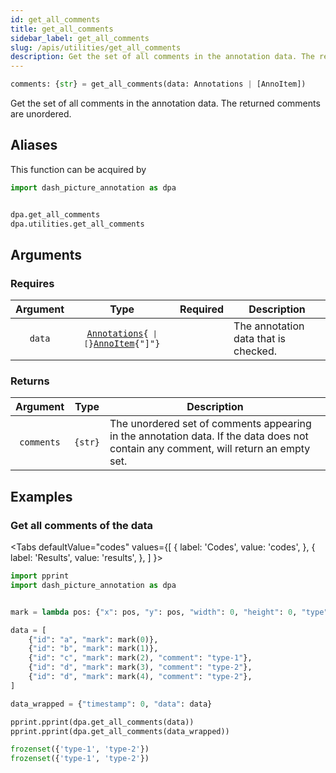 ```yaml
---
id: get_all_comments
title: get_all_comments
sidebar_label: get_all_comments
slug: /apis/utilities/get_all_comments
description: Get the set of all comments in the annotation data. The returned comments are unordered.
---
```





<APITopBar type="func" source="utilities.get_all_comments" />

```python
comments: {str} = get_all_comments(data: Annotations | [AnnoItem])
```

Get the set of all comments in the annotation data. The returned comments are
unordered.

## Aliases

This function can be acquired by

```python
import dash_picture_annotation as dpa


dpa.get_all_comments
dpa.utilities.get_all_comments
```

## Arguments

### Requires

| Argument |                                                      Type                                                       |             Required              | <center>Description</center>         |
| :------: | :-------------------------------------------------------------------------------------------------------------: | :-------------------------------: | ------------------------------------ |
|  `data`  | <code>[Annotations](../typehints/Annotations.mdx){` \| [`}[AnnoItem](../typehints/AnnoItem.mdx){"]"}</code> | <InlineIcon icon={vsiCheckIcon}/> | The annotation data that is checked. |

### Returns

|  Argument  |  Type   | <center>Description</center>                                                                                                        |
| :--------: | :-----: | :---------------------------------------------------------------------------------------------------------------------------------- |
| `comments` | `{str}` | The unordered set of comments appearing in the annotation data. If the data does not contain any comment, will return an empty set. |

## Examples

### <IconObjType type="term"/> Get all comments of the data

<Tabs
  defaultValue="codes"
  values={[
    { label: 'Codes', value: 'codes', },
    { label: 'Results', value: 'results', },
  ]
}>

<TabItem value="codes">

```python title="get_anno_item_by_id.py" showLineNumbers
import pprint
import dash_picture_annotation as dpa


mark = lambda pos: {"x": pos, "y": pos, "width": 0, "height": 0, "type": "RECT"}

data = [
    {"id": "a", "mark": mark(0)},
    {"id": "b", "mark": mark(1)},
    {"id": "c", "mark": mark(2), "comment": "type-1"},
    {"id": "d", "mark": mark(3), "comment": "type-2"},
    {"id": "d", "mark": mark(4), "comment": "type-2"},
]

data_wrapped = {"timestamp": 0, "data": data}

pprint.pprint(dpa.get_all_comments(data))
pprint.pprint(dpa.get_all_comments(data_wrapped))
```

</TabItem>

<TabItem value="results">

```python
frozenset({'type-1', 'type-2'})
frozenset({'type-1', 'type-2'})
```

</TabItem>

</Tabs>
